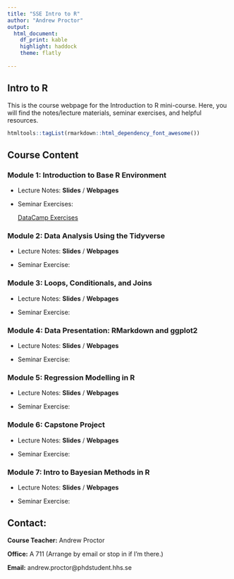 ```yaml
---
title: "SSE Intro to R"
author: "Andrew Proctor"
output: 
  html_document:
    df_print: kable
    highlight: haddock
    theme: flatly
   
---
```


## Intro to R

This is the course webpage for the Introduction to R mini-course.  Here, you will
find the notes/lecture materials, seminar exercises, and helpful resources.

```r
htmltools::tagList(rmarkdown::html_dependency_font_awesome())
```

## Course Content

### Module 1:  Introduction to Base R Environment

- Lecture Notes: **Slides** / **Webpages**

- Seminar Exercises:

    <a class="btn btn-primary" href="https://www.datacamp.com//teach/repositories/115256665/go" role="button">DataCamp Exercises</a>


### Module 2:  Data Analysis Using the Tidyverse

  - Lecture Notes: **Slides** / **Webpages**
  
  - Seminar Exercise:

### Module 3:  Loops, Conditionals, and Joins

  - Lecture Notes: **Slides** / **Webpages**
  
  - Seminar Exercise:


### Module 4:  Data Presentation:  RMarkdown and ggplot2

  - Lecture Notes: **Slides** / **Webpages**
  
  - Seminar Exercise:


### Module 5: Regression Modelling in R

  - Lecture Notes: **Slides** / **Webpages**
  
  - Seminar Exercise:
  

### Module 6:  Capstone Project

  - Lecture Notes: **Slides** / **Webpages**
  
  - Seminar Exercise:


### Module 7:  Intro to Bayesian Methods in R

  - Lecture Notes: **Slides** / **Webpages**
  
  - Seminar Exercise:

## Contact:

   **Course Teacher:**  Andrew Proctor
  
   **Office:**  A 711 (Arrange by email or stop in if I'm there.)
  
   **Email:**  andrew.proctor@phdstudent.hhs.se

